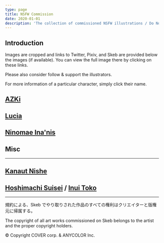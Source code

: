 ```yaml
---
type: page
title: NSFW Commission
date: 2020-01-01
description: 'The collection of commissioned NSFW illustrations / Do Not Repost'
---
```



<Warning />

## Introduction

Images are cropped and links to Twitter, Pixiv, and Skeb are provided below the images (if available). You can view the full image there by clicking on these links.

Please also consider follow & support the illustrators.

For more information of a particular character, simply click their name.

<Update />

## [AZKi](https://www.youtube.com/channel/UC0TXe_LYZ4scaW2XMyi5_kw)

<Commission Character="AZKi" />

## [Lucia](https://twitter.com/Luciaaa_Sings)

<Commission Character="Lucia" />

## [Ninomae Ina'nis](https://www.youtube.com/channel/UCMwGHR0BTZuLsmjY_NT5Pwg)

<Commission Character="Ina" />

## Misc

<Commission Character="Misc" />

---

## [Kanaut Nishe](https://www.youtube.com/c/ukaisaki)

<Stale Character="Nishe" />

## [Hoshimachi Suisei](https://www.youtube.com/channel/UC5CwaMl1eIgY8h02uZw7u8A) / [Inui Toko](https://www.youtube.com/channel/UCXRlIK3Cw_TJIQC5kSJJQMg)

<Stale Character="tkmt" />

---

<div className="text-center text-xs">

規約による、Skeb でやり取りされた作品のすべての権利はクリエイターと版権元に帰属する。

The copyright of all art works commissioned on Skeb belongs to the artist and the proper copyright holders.

© Copyright COVER corp. & ANYCOLOR Inc.

</div>
